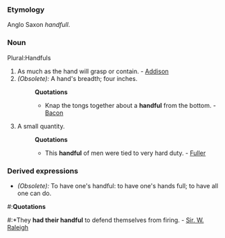 ===Etymology===
Anglo Saxon ''handfull''.
===Noun===
Plural:Handfuls 
#As much as the hand will grasp or contain. - [[Addison]]
#''(Obsolete):'' A hand's breadth; four inches. 
#:'''Quotations'''
#:*Knap the tongs together about a '''handful''' from the bottom. - [[Bacon]]
#A small quantity.
#:'''Quotations'''
#:*This '''handful''' of men were tied to very hard duty. - [[Fuller]]
===Derived expressions===
*''(Obsolete):'' To have one's handful: to have one's hands full; to have all one can do. 
#:'''Quotations'''
#:*They '''had their handful''' to defend themselves from firing. - [[Sir. W. Raleigh]]